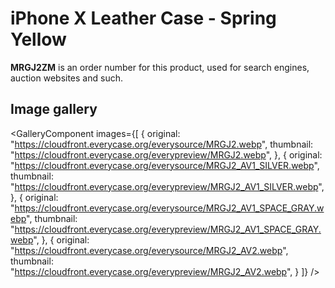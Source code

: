 
# iPhone X Leather Case - Spring Yellow

<Callout type='info' emoji='👉🏻'>**MRGJ2ZM** is an order number for this product, used for search engines, auction websites and such.</Callout>

## Image gallery

<GalleryComponent
    images={[
      {
        original: "https://cloudfront.everycase.org/everysource/MRGJ2.webp",
        thumbnail: "https://cloudfront.everycase.org/everypreview/MRGJ2.webp",
      },
      {
        original: "https://cloudfront.everycase.org/everysource/MRGJ2_AV1_SILVER.webp",
        thumbnail: "https://cloudfront.everycase.org/everypreview/MRGJ2_AV1_SILVER.webp",
      },
      {
        original: "https://cloudfront.everycase.org/everysource/MRGJ2_AV1_SPACE_GRAY.webp",
        thumbnail: "https://cloudfront.everycase.org/everypreview/MRGJ2_AV1_SPACE_GRAY.webp",
      },
      {
        original: "https://cloudfront.everycase.org/everysource/MRGJ2_AV2.webp",
        thumbnail: "https://cloudfront.everycase.org/everypreview/MRGJ2_AV2.webp",
      }
    ]}
  />
